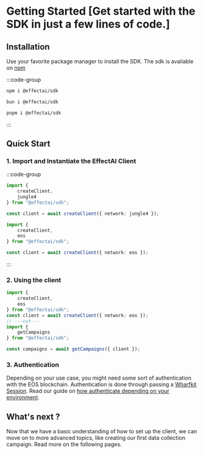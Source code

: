 # Getting Started [Get started with the SDK in just a few lines of code.]

## Installation

Use your favorite package manager to install the SDK.
The sdk is available on [npm](https://www.npmjs.com/package/@effectai/sdk)

:::code-group

```bash [npm]
npm i @effectai/sdk
```

```bash [bun]
bun i @effectai/sdk
```

```bash [pnpm]
pnpm i @effectai/sdk
```
:::

## Quick Start

### 1. Import and Instantiate the EffectAI Client

:::code-group

```ts twoslash [EOS Testnet]
import {
	createClient,
	jungle4
} from "@effectai/sdk";

const client = await createClient({ network: jungle4 });
```

```ts twoslash [EOS Mainnet]
import {
	createClient,
	eos
} from "@effectai/sdk";

const client = await createClient({ network: eos });
```

:::

### 2. Using the client
```ts twoslash 
import {
	createClient,
	eos
} from "@effectai/sdk";
const client = await createClient({ network: eos });
// ---cut---
import {
	getCampaigns
} from "@effectai/sdk";

const campaigns = await getCampaigns({ client });
```

### 3. Authentication

Depending on your use case, you might need some sort of authentication with the EOS blockchain. Authentication is done through passing a [Wharfkit Session](https://wharfkit.com/kits/session). Read our guide on [how authenticate depending on your environment](/docs/authentication).


## What's next ? 

Now that we have a basic understanding of how to set up the client, we can move on to more advanced topics, like creating our first data collection campaign.
Read more on the following pages.

